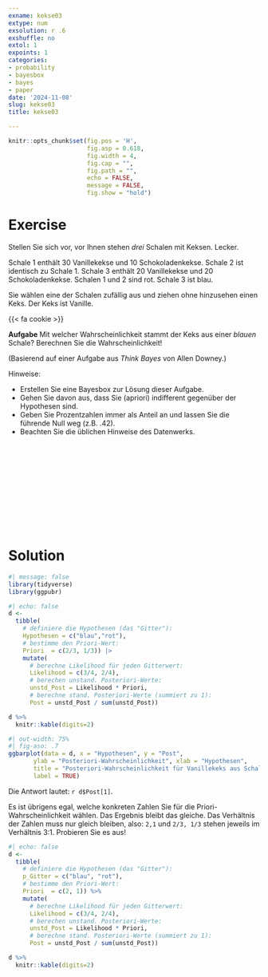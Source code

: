 ```yaml
---
exname: kekse03
extype: num
exsolution: r .6
exshuffle: no
extol: 1
expoints: 1
categories:
- probability
- bayesbox
- bayes
- paper
date: '2024-11-08'
slug: kekse03
title: kekse03

---
```







```r
knitr::opts_chunk$set(fig.pos = 'H',
                      fig.asp = 0.618,
                      fig.width = 4,
                      fig.cap = "", 
                      fig.path = "",
                      echo = FALSE,
                      message = FALSE,
                      fig.show = "hold")
```






# Exercise

Stellen Sie sich vor, vor Ihnen stehen *drei* Schalen mit Keksen. Lecker. 

<i class="fas fa-bowl-food fa-5x" style="color: blue;"></i>
<i class="fas fa-bowl-food fa-5x" style="color: blue;"></i>
<i class="fas fa-bowl-food fa-5x" style="color: red; "></i>


Schale 1 enthält 30 Vanillekekse und 10 Schokoladenkekse. 
Schale 2 ist identisch zu Schale 1. 
Schale 3 enthält 20 Vanillekekse und 20 Schokoladenkekse. 
Schalen 1 und 2 sind rot. Schale 3 ist blau.

Sie wählen eine der Schalen zufällig aus und ziehen ohne hinzusehen einen Keks.
Der Keks ist Vanille. 

{{< fa cookie >}} 





**Aufgabe** Mit welcher Wahrscheinlichkeit stammt der Keks aus einer *blauen* Schale? 
Berechnen Sie die Wahrscheinlichkeit!



(Basierend auf einer Aufgabe aus *Think Bayes* von Allen Downey.)


Hinweise:

- Erstellen Sie eine Bayesbox zur Lösung dieser Aufgabe.
- Gehen Sie davon aus, dass Sie (apriori) indifferent gegenüber der Hypothesen sind.
- Geben Sie Prozentzahlen immer als Anteil an und lassen Sie die führende Null weg (z.B. .42).
- Beachten Sie die üblichen Hinweise des Datenwerks.


</br>
</br>
</br>
</br>
</br>
</br>
</br>
</br>
</br>
</br>

# Solution


```r
#| message: false
library(tidyverse)
library(ggpubr)
```


```r
#| echo: false
d <-
  tibble(
    # definiere die Hypothesen (das "Gitter"): 
    Hypothesen = c("blau","rot"),
    # bestimme den Priori-Wert:       
    Priori  = c(2/3, 1/3)) |> 
    mutate(
      # berechne Likelihood für jeden Gitterwert:
      Likelihood = c(3/4, 2/4),
      # berechen unstand. Posteriori-Werte:
      unstd_Post = Likelihood * Priori,
      # berechne stand. Posteriori-Werte (summiert zu 1):
      Post = unstd_Post / sum(unstd_Post))  

d %>% 
  knitr::kable(digits=2)
```


```r
#| out-width: 75%
#| fig-aso: .7
ggbarplot(data = d, x = "Hypothesen", y = "Post", 
       ylab = "Posteriori-Wahrscheinlichkeit", xlab = "Hypothesen",
       title = "Posteriori-Wahrscheinlichkeit für Vanillekeks aus Schale 1",
       label = TRUE)
```



Die Antwort lautet: `r d$Post[1]`. 


Es ist übrigens egal, welche konkreten Zahlen Sie für die Priori-Wahrscheinlichkeit wählen. 
Das Ergebnis bleibt das gleiche. 
Das Verhältnis der Zahlen muss nur gleich bleiben, also: `2,1` und `2/3, 1/3` stehen jeweils im Verhältnis 3:1. Probieren Sie es aus!



```r
#| echo: false
d <-
  tibble(
    # definiere die Hypothesen (das "Gitter"): 
    p_Gitter = c("blau", "rot"),
    # bestimme den Priori-Wert:       
    Priori  = c(2, 1)) %>%  
    mutate(
      # berechne Likelihood für jeden Gitterwert:
      Likelihood = c(3/4, 2/4),
      # berechen unstand. Posteriori-Werte:
      unstd_Post = Likelihood * Priori,
      # berechne stand. Posteriori-Werte (summiert zu 1):
      Post = unstd_Post / sum(unstd_Post))  

d %>% 
  knitr::kable(digits=2)
```





